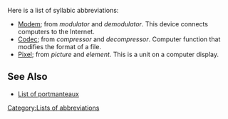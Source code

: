 Here is a list of syllabic abbreviations:

*[[Modem]]; from ''modulator'' and ''demodulator''.  This device connects computers to the Internet.
*[[Codec]]; from ''compressor'' and ''decompressor''.  Computer function that modifies the format of a file.
*[[Pixel]]; from ''picture'' and ''element''.  This is a unit on a computer display.
{{listdev}}

==See Also==
*[[List of portmanteaux]]

[[Category:Lists of abbreviations]]